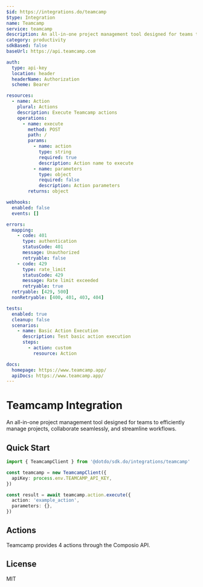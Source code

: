 ```yaml
---
$id: https://integrations.do/teamcamp
$type: Integration
name: Teamcamp
service: teamcamp
description: An all-in-one project management tool designed for teams to efficiently manage projects, collaborate seamlessly, and streamline workflows.
category: productivity
sdkBased: false
baseUrl: https://api.teamcamp.com

auth:
  type: api-key
  location: header
  headerName: Authorization
  scheme: Bearer

resources:
  - name: Action
    plural: Actions
    description: Execute Teamcamp actions
    operations:
      - name: execute
        method: POST
        path: /
        params:
          - name: action
            type: string
            required: true
            description: Action name to execute
          - name: parameters
            type: object
            required: false
            description: Action parameters
        returns: object

webhooks:
  enabled: false
  events: []

errors:
  mapping:
    - code: 401
      type: authentication
      statusCode: 401
      message: Unauthorized
      retryable: false
    - code: 429
      type: rate_limit
      statusCode: 429
      message: Rate limit exceeded
      retryable: true
  retryable: [429, 500]
  nonRetryable: [400, 401, 403, 404]

tests:
  enabled: true
  cleanup: false
  scenarios:
    - name: Basic Action Execution
      description: Test basic action execution
      steps:
        - action: custom
          resource: Action

docs:
  homepage: https://www.teamcamp.app/
  apiDocs: https://www.teamcamp.app/
---
```


# Teamcamp Integration

An all-in-one project management tool designed for teams to efficiently manage projects, collaborate seamlessly, and streamline workflows.

## Quick Start

```typescript
import { TeamcampClient } from '@dotdo/sdk.do/integrations/teamcamp'

const teamcamp = new TeamcampClient({
  apiKey: process.env.TEAMCAMP_API_KEY,
})

const result = await teamcamp.action.execute({
  action: 'example_action',
  parameters: {},
})
```

## Actions

Teamcamp provides 4 actions through the Composio API.

## License

MIT
